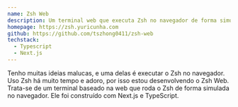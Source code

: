 ```yaml
---
name: Zsh Web
description: Um terminal web que executa Zsh no navegador de forma simulada.
homepage: https://zsh.yuricunha.com
github: https://github.com/tszhong0411/zsh-web
techstack:
  - Typescript
  - Next.js
---
```


Tenho muitas ideias malucas, e uma delas é executar o Zsh no navegador. Uso Zsh há muito tempo e adoro, por isso estou desenvolvendo o Zsh Web. Trata-se de um terminal baseado na web que roda o Zsh de forma simulada no navegador. Ele foi construído com Next.js e TypeScript.
